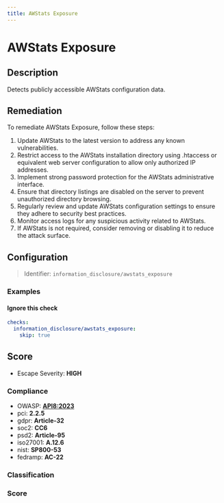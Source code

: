 ```yaml
---
title: AWStats Exposure
---
```


# AWStats Exposure

## Description

Detects publicly accessible AWStats configuration data.

## Remediation

To remediate AWStats Exposure, follow these steps:

1. Update AWStats to the latest version to address any known vulnerabilities.
2. Restrict access to the AWStats installation directory using .htaccess or equivalent web server configuration to allow only authorized IP addresses.
3. Implement strong password protection for the AWStats administrative interface.
4. Ensure that directory listings are disabled on the server to prevent unauthorized directory browsing.
5. Regularly review and update AWStats configuration settings to ensure they adhere to security best practices.
6. Monitor access logs for any suspicious activity related to AWStats.
7. If AWStats is not required, consider removing or disabling it to reduce the attack surface.



## Configuration

> Identifier: `information_disclosure/awstats_exposure`



### Examples



#### Ignore this check

```yaml
checks:
  information_disclosure/awstats_exposure:
    skip: true
```




## Score

- Escape Severity: **<span className="high-severity">HIGH</span>**

### Compliance

- OWASP: **[API8:2023](https://github.com/OWASP/API-Security/blob/master/editions/2023/en/0xa8-security-misconfiguration.md)**
- pci: **2.2.5**
- gdpr: **Article-32**
- soc2: **CC6**
- psd2: **Article-95**
- iso27001: **A.12.6**
- nist: **SP800-53**
- fedramp: **AC-22**

### Classification






### Score




